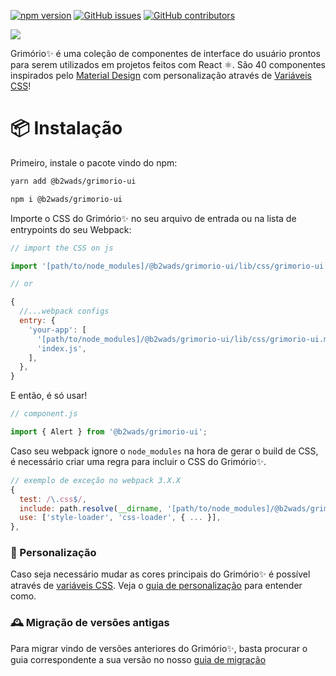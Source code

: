 
<Meta title="Início" />

[![npm version](https://img.shields.io/npm/v/@b2wads/grimorio-ui?label=npm%20package)](https://www.npmjs.com/package/@b2wads/grimorio-ui)
[![GitHub issues](https://img.shields.io/github/issues/b2wads/grimorio-ui)](https://github.com/b2wads/grimorio-ui/issues)
[![GitHub contributors](https://img.shields.io/github/contributors/b2wads/grimorio-ui)](https://github.com/b2wads/grimorio-ui/graphs/contributors)

<div style={{ textAlign: 'center', marginTop: '30px' }}>
  <img src="https://raw.githubusercontent.com/b2wads/grimorio-ui/master/internals/logo/logo-grimorio-cores.png" />
</div>

<p style={{ textAlign: 'center', marginTop: '30px' }}>
  Grimório✨ é uma coleção de componentes de interface do usuário prontos para serem utilizados em projetos feitos com React ⚛️.
  São 40 componentes inspirados pelo <a href="https://material.io/design/">Material Design</a> com personalização através de <a href="https://developer.mozilla.org/pt-BR/docs/Web/CSS/Using_CSS_custom_properties">Variáveis CSS</a>!
</p>


# 📦 Instalação

Primeiro, instale o pacote vindo do npm:

```bash
yarn add @b2wads/grimorio-ui
```
```bash
npm i @b2wads/grimorio-ui
```

Importe o CSS do Grimório✨ no seu arquivo de entrada ou na lista de entrypoints do seu Webpack:

```js
// import the CSS on js

import '[path/to/node_modules]/@b2wads/grimorio-ui/lib/css/grimorio-ui.min.css';

// or

{
  //...webpack configs
  entry: {
    'your-app': [
      '[path/to/node_modules]/@b2wads/grimorio-ui/lib/css/grimorio-ui.min.css',
      'index.js',
    ],
  },
}

```

E então, é só usar!

```js
// component.js

import { Alert } from '@b2wads/grimorio-ui';
```

Caso seu webpack ignore o `node_modules` na hora de gerar o build de CSS, é necessário criar uma regra para incluir o CSS do Grimório✨.

```js
// exemplo de exceção no webpack 3.X.X
{
  test: /\.css$/,
  include: path.resolve(__dirname, '[path/to/node_modules]/@b2wads/grimorio-ui/css/grimorio-ui.min.css'),
  use: ['style-loader', 'css-loader', { ... }],
},
```

### 💅 Personalização

Caso seja necessário mudar as cores principais do Grimório✨ é possível através de [variáveis CSS](https://developer.mozilla.org/pt-BR/docs/Web/CSS/var). Veja o [guia de personalização](https://github.com/b2wads/grimorio-ui/wiki/_advanced-css)
 para entender como.

### 🕰 Migração de versões antigas
Para migrar vindo de versões anteriores do Grimório✨, basta procurar o guia correspondente a sua versão no nosso [guia de migração](https://github.com/b2wads/grimorio-ui/wiki/Migra%C3%A7%C3%B5es)
